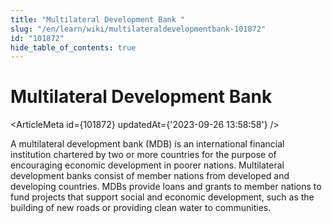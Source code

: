 ```yaml
---
title: "Multilateral Development Bank "
slug: "/en/learn/wiki/multilateraldevelopmentbank-101872"
id: "101872"
hide_table_of_contents: true
---
```



# Multilateral Development Bank 

<ArticleMeta id={101872} updatedAt={'2023-09-26 13:58:58'} />
<div className='border-solid border-b border-t-0 my-4 border-[var(--ifm-color-gray-300)]' />

A multilateral development bank (MDB) is an international financial institution chartered by two or more countries for the purpose of encouraging economic development in poorer nations. Multilateral development banks consist of member nations from developed and developing countries. MDBs provide loans and grants to member nations to fund projects that support social and economic development, such as the building of new roads or providing clean water to communities.
